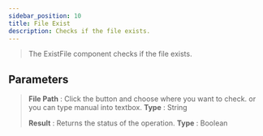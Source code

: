 ---
sidebar_position: 10
title: File Exist
description: Checks if the file exists.
---
> The ExistFile component checks if the file exists.

## Parameters

> **File Path** : Click the button and choose where you want to check. or you can type manual into textbox. **Type** : String
>
> **Result** : Returns the status of the operation. **Type** : Boolean
